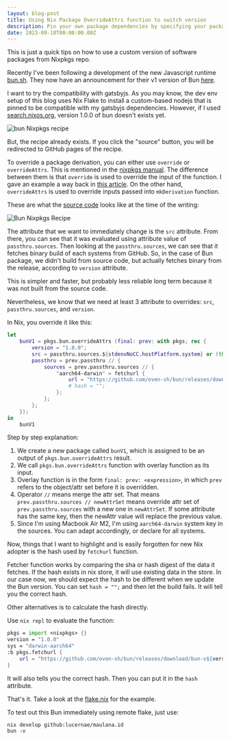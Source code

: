 ```yaml
---
layout: blog-post
title: Using Nix Package OverrideAttrs function to switch version
description: Pin your own package dependencies by specifying your package version
date: 2023-09-10T00:00:00.00Z
---
```


This is just a quick tips on how to use a custom version of software packages from Nixpkgs repo.

Recently I've been following a development of the new Javascript runtime [bun.sh](https://bun.sh).
They now have an announcement for their v1 version of Bun [here](https://bun.sh/blog/bun-v1.0).

I want to try the compatibility with gatsbyjs. As you may know, the dev env setup of this blog uses Nix Flake 
to install a custom-based nodejs that is pinned to be compatible with my gatsbyjs dependencies.
However, if I used [search.nixos.org](https://search.nixos.org/packages?channel=unstable&from=0&size=50&sort=relevance&type=packages&query=bun), version 1.0.0 
of bun doesn't exists yet.

![bun Nixpkgs recipe](./P1.png)

But, the recipe already exists. If you click the "source" button, you will be redirected to GitHub pages of the recipe.

To override a package derivation, you can either use `override` or `overrideAttrs`. This is mentioned in the [nixpkgs manual](https://nixos.org/manual/nixpkgs/stable/#chap-overrides).
The difference between them is that `override` is used to override the input of the function. I gave an example a way back in [this article](../2022--11--17--00--overriding-development-shell-dependencies-using-nix/).
On the other hand, `overrideAttrs` is used to override inputs passed into `mkDerivation` function. 

These are what the [source code](https://github.com/NixOS/nixpkgs/tree/ecf1ea0cdb71e3631583e4d31defa8fcff447be4) looks like at the time of the writing: 

![Bun Nixpkgs Recipe](./P2.png)

The attribute that we want to immediately change is the `src` attribute. From there, you can see that it was evaluated 
using attribute value of `passthru.sources`. Then looking at the `passthru.sources`, we can see that it fetches 
binary build of each systems from GitHub. So, in the case of Bun package, we didn't build from source code, but actually fetches binary from the release, according to `version` attribute.

This is simpler and faster, but probably less reliable long term because it was not built from the source code.

Nevertheless, we know that we need at least 3 attribute to overrides: `src`, `passthru.sources`, and `version`.

In Nix, you override it like this:

```nix
let
    bunV1 = pkgs.bun.overrideAttrs (final: prev: with pkgs; rec {
        version = "1.0.0";
        src = passthru.sources.${stdenvNoCC.hostPlatform.system} or (throw "Unsupported system: ${stdenvNoCC.hostPlatform.system}");
        passthru = prev.passthru // {
            sources = prev.passthru.sources // {
                "aarch64-darwin" = fetchurl {
                    url = "https://github.com/oven-sh/bun/releases/download/bun-v${version}/bun-darwin-aarch64.zip";
                    # hash = "";
                };
            };
        };
    });
in
    bunV1
```

Step by step explanation:

1. We create a new package called `bunV1`, which is assigned to be an output of `pkgs.bun.overrideAttrs` result.
2. We call `pkgs.bun.overrideAttrs` function with overlay function as its input.
3. Overlay function is in the form `final: prev: <expression>`, in which `prev` refers to the object/attr set before it is overridden.
4. Operator `//` means merge the attr set. That means `prev.passthru.sources // newAttrSet` means override attr set of `prev.passthru.sources` with a new one in `newAttrSet`.
   If some attribute has the same key, then the newAttr value will replace the previous value.
5. Since I'm using Macbook Air M2, I'm using `aarch64-darwin` system key in the sources. You can adapt accordingly, or 
   declare for all systems.

Now, things that I want to highlight and is easily forgotten for new Nix adopter is the hash used by `fetchurl` function.

Fetcher function works by comparing the sha or hash digest of the data it fetches. If the hash exists in nix store, it will use existing data in the store.
In our case now, we should expect the hash to be different when we update the Bun version. 
You can set `hash = "";` and then let the build fails. It will tell you the correct hash.

Other alternatives is to calculate the hash directly.

Use `nix repl` to evaluate the function:

```nix
pkgs = import <nixpkgs> {}
version = "1.0.0"
sys = "darwin-aarch64"
:b pkgs.fetchurl {
    url = "https://github.com/oven-sh/bun/releases/download/bun-v${version}/bun-${sys}.zip";
}
```

It will also tells you the correct hash. Then you can put it in the `hash` attribute.

That's it. 
Take a look at the [flake.nix](https://github.com/lucernae/maulana.id/blob/main/flake.nix) for the example.

To test out this Bun immediately using remote flake, just use:

```shell
nix develop github:lucernae/maulana.id
bun -v
```
